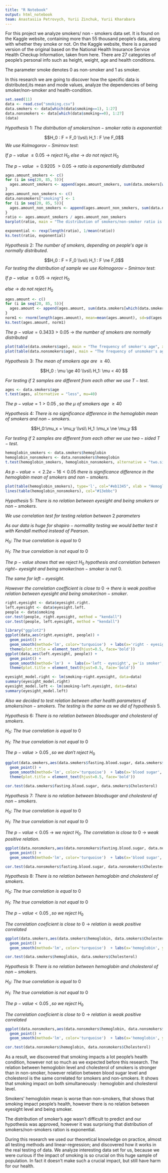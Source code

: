 ---
title: "R Notebook"
output: html_notebook
team: Anastasiia Petrovych, Yurii Zinchuk, Yurii Kharabara
---

For this project we analyze smokers/ non - smokers data set. It is found on the Kaggle website, containing more than 55 thousand people's data, along with whether they smoke or not. On the Kaggle website, there is a parsed version of the original based on the National Health Insurance Service Health Checkup Information, taken from here. There are 27 categories of people's personal info such as height, weight, age and health conditions.

The parameter smoke denotes 0 as non-smoker and 1 as smoker.

In this research we are going to discover how the specific data is distributed,its mean and mode values, analyze the dependencies of being smoker/non-smoker and health-condition.

```{r}
set.seed(11)
data <- read.csv("smoking.csv")
data.smokers <- data[which(data$smoking==1), 1:27]
data.nonsmokers <- data[which(data$smoking==0), 1:27]
(data)
```

$Hypothesis$ $1:$ $The$ $distribution$ $of$ $smokers/non-smoker$ $ratio$ $is$ $exponential:$

$$H_0 : F = F_0 \\vs\\ H_1 : F \ne F_0$$ $We$ $use$ $Kolmogorov -Smirnov$ $test:$

$If$ $p-value$ $\le 0.05$ $\to$ $reject$ $H_0$ $else$ $\to$ $do$ $not$ $reject$ $H_0$

$The$ $p-value$ $= 0.9205$ $> 0.05$ $\to$ $ratio$ $is$ $exponentially$ $distributed$

```{r}
ages.amount_smokers <- c()
for (i in seq(20, 85, 5)){
  ages.amount_smokers <- append(ages.amount_smokers, sum(data.smokers[which(data.smokers$age==i), 27]))
}
ages.amount_non_smokers <- c()
data.nonsmokers["smoking"] <- 1
for (i in seq(20, 85, 5)){
  ages.amount_non_smokers <- append(ages.amount_non_smokers, sum(data.nonsmokers[which(data.nonsmokers$age==i), 27]))
}
ratio <- ages.amount_smokers / ages.amount_non_smokers
barplot(ratio, main = "The distribution of smokers/non-smoker ratio is exponential.", names.arg = seq(20, 85, 5), col="#a83264")
```

```{r}
exponential <- rexp(length(ratio), 1/mean(ratio))
ks.test(ratio, exponential)
```

$Hypothesis$ $2:$ $The$ $number$ $of$ $smokers$, $depending$ $on$ $people’s$ $age$ $is$ $normally$ $distributed.$

$$H_0 : F = F_0 \\vs\\ H_1 : F \ne F_0$$ $For$ $testing$ $the$ $distribution$ $of$ $sample$ $we$ $use$ $Kolmogorov -Smirnov$ $test:$

$If$ $p-value$ $\le 0.05$ $\to$ $reject$ $H_0$

$else$ $\to$ $do$ $not$ $reject$ $H_0$

```{r}
ages.amount <- c()
for (i in seq(20, 85, 5)){
  ages.amount <- append(ages.amount, sum(data.smokers[which(data.smokers$age==i), 27]))
}
norm1 <- rnorm(length(ages.amount), mean=mean(ages.amount), sd=sd(ages.amount))
ks.test(ages.amount, norm1)
```

$The$ $p-value = 0.3433 > 0.05$ $\to$ $the$ $number$ $of$ $smokers$ $are$ $normally$ $distributed$

```{r}
plot(table(data.smokers$age), main = "The frequency of smoker's age", xlab ='Age', ylab = "Frequency", col="#32a856")
plot(table(data.nonsmokers$age), main = "The frequency of unsmoker's age", xlab ='Age', ylab = "Frequency", col="#32a88f")
```

$Hypothesis$ $3:$ $The$ $mean$ $of$ $smokers$ $age$ $are$ $\ge40.$

$$H_0 : \mu \ge 40   \\vs\\ H_1: \mu < 40 $$

$For$ $testing$ $if$ $2$ $samples$ $are$ $different$ $from$ $each$ $other$ $we$ $use$ $T-test.$

```{r}
ages <- data.smokers$age
t.test(ages, alternative = "less", mu=40)
```

$The$ $p-value = 1 > 0.05$ $,so$ $the$ $\mu$ $of$ $smokers$ $age$ $\ge40$

$Hypothesis$ $4:$ $There$ $is$ $no$ $significance$ $difference$ $in$ $the$ $hemoglobin$ $mean$ $of$ $smokers$ $and$ $non-smokers.$

$$H_0:\mu_x = \mu_y  \\vs\\ H_1 :\mu_x \ne \mu_y $$

$For$ $testing$ $if$ $2$ $samples$ $are$ $different$ $from$ $each$ $other$ $we$ $use$ $two-sided$ $T-test.$

```{r}
hemoglobin_smokers <- data.smokers$hemoglobin
hemoglobin_nonsmokers <- data.nonsmokers$hemoglobin
t.test(hemoglobin_smokers, hemoglobin_nonsmokers, alternative = "two.sided")
```

$As$ $p-value = < 2.2e-16 < 0.05$ $there$ $is$ $significance$ $difference$ $in$ $the$ $hemoglobin$ $mean$ $of$ $smokers$ $and$ $non-smokers.$

```{r}
plot(table(hemoglobin_smokers), type='l', col="#eb1345", xlab = "Hemoglobin value", ylab = "The number of people")
lines(table(hemoglobin_nonsmokers), col="#13ebbc")
```

$Hypothesis$ $5:$ $There$ $is$ $no$ $relation$ $between$ $eyesight$ $and$ $being$ $smokers$ $or$ $non-smokers.$

$We$ $use$ $correlation$ $test$ $for$ $testing$ $relation$ $between$ $2$ $parameters$

$As$ $our$ $data$ $is$ $huge$ $for$ $shapiro-normallity$ $testing$ $we$ $would$ $better$ $test$ $it$ $with$ $Kendall$ $method$ $instead$ $of$ $Pearson$.

$H_0 :$ $The$ $true$ $correlation$ $is$ $equal$ $to$ $0$

$H_1 :$ $The$ $true$ $correlation$ $is$ $not$ $equal$ $to$ $0$

$The$ $p-value$ $shows$ $that$ $we$ $reject$ $H_0$ $hypothesis$ $and$ $correlation$ $between$ $right-$ $eyesight$ $and$ $being$ $smoker/non-smoker$ $is$ $not$ $0$.

$The$ $same$ $for$ $left-eyesight.$

$However$ $the$ $correlation$ $coefficient$ $is$ $close$ $to$ $0$ $\to$ $there$ $is$ $weak$ $positive$ $relation$ $between$ $eyesight$ $and$ $being$ $smoker/non-smoker$.

```{r}
right.eyesight <- data$eyesight.right.
left.eyesight <- data$eyesight.left.
people <- data$smoking
cor.test(people, right.eyesight, method = "kendall")
cor.test(people, left.eyesight, method = "kendall")
```

```{r}
library("ggplot2")
ggplot(data,aes(right.eyesight, people)) +
  geom_point() +
  geom_smooth(method='lm', color='turquoise')  + labs(x='right - eyesight', y='is smoker', title='Relation between being smoker and right-eyesight') +
  theme(plot.title = element_text(hjust=0.5, face='bold')) 
ggplot(data,aes(left.eyesight, people)) +
  geom_point() +
  geom_smooth(method='lm')  +  labs(x='left - eyesight', y='is smoker', title='Relation between being smoker and left-eyesight') +
  theme(plot.title = element_text(hjust=0.5, face='bold')) 
```

```{r}
eyesight_model.right <- lm(smoking~right.eyesight, data=data)
summary(eyesight_model.right)
eyesight_model.left <- lm(smoking~left.eyesight, data=data)
summary(eyesight_model.left)
```

$Also$ $we$ $decided$ $to$ $test$ $relation$ $between$ $other$ $health$ $parameters$ $of$ $smokers/non-smokers.$ $The$ $testing$ $is$ $the$ $same$ $as$ $we$ $did$ $of$ $hypothesis$ $5.$

$Hypothesis$ $6:$ $There$ $is$ $no$ $relation$ $between$ $blood sugar$ $and$ $cholesterol$ $of$ $smokers.$

$H_0 :$ $The$ $true$ $correlation$ $is$ $equal$ $to$ $0$

$H_1 :$ $The$ $true$ $correlation$ $is$ $not$ $equal$ $to$ $0$

$The$ $p-value > 0.05$ $,so$ $we$ $don't$ $reject$ $H_0$

```{r}
ggplot(data.smokers,aes(data.smokers$fasting.blood.sugar, data.smokers$Cholesterol)) +
  geom_point() +
  geom_smooth(method='lm', color='turquoise')  + labs(x='blood sugar', y='cholesterol', title='Relation between cholestorol and blood sugar of smokers') +
  theme(plot.title = element_text(hjust=0.5, face='bold'))
```

```{r}
cor.test(data.smokers$fasting.blood.sugar, data.smokers$Cholesterol)
```

$Hypothesis$ $7:$ $There$ $is$ $no$ $relation$ $between$ $blood sugar$ $and$ $cholesterol$ $of$ $non-smokers.$

$H_0 :$ $The$ $true$ $correlation$ $is$ $equal$ $to$ $0$

$H_1 :$ $The$ $true$ $correlation$ $is$ $not$ $equal$ $to$ $0$

$The$ $p-value < 0.05$ $\to$ $we$ $reject$ $H_0.$ $The$ $correlation$ $is$ $close$ $to$ $0$ $\to$ $weak$ $positive$ $relation.$

```{r}
ggplot(data.nonsmokers,aes(data.nonsmokers$fasting.blood.sugar, data.nonsmokers$Cholesterol)) +
  geom_point() +
  geom_smooth(method='lm', color='turquoise')  + labs(x='blood sugar', y='cholesterol', title='Relation between blood sugar and cholesterol of non-smokers') + theme(plot.title = element_text(hjust=0.5, face='bold'))
```

```{r}
cor.test(data.nonsmokers$fasting.blood.sugar, data.nonsmokers$Cholesterol)
```

$Hypothesis$ $8:$ $There$ $is$ $no$ $relation$ $between$ $hemoglobin$ $and$ $cholesterol$ $of$ $smokers.$

$H_0 :$ $The$ $true$ $correlation$ $is$ $equal$ $to$ $0$

$H_1 :$ $The$ $true$ $correlation$ $is$ $not$ $equal$ $to$ $0$

$The$ $p-value < 0.05$ $,so$ $we$ $reject$ $H_0$

$The$ $correlation$ $coeficient$ $is$ $close$ $to$ $0$ $\to$ $relation$ $is$ $weak$ $positive$ $correlated$

```{r}
ggplot(data.smokers,aes(data.smokers$hemoglobin, data.smokers$Cholesterol)) +
  geom_point() +
  geom_smooth(method='lm', color='turquoise')  + labs(x='hemoglobin', y='cholesterol', title='Relation between hemoglobin and cholesterol value  of smokers')
```

```{r}
cor.test(data.smokers$hemoglobin, data.smokers$Cholesterol)
```

$Hypothesis$ $9:$ $There$ $is$ $no$ $relation$ $between$ $hemoglobin$ $and$ $cholesterol$ $of$ $non-smokers.$

$H_0 :$ $The$ $true$ $correlation$ $is$ $equal$ $to$ $0$

$H_1 :$ $The$ $true$ $correlation$ $is$ $not$ $equal$ $to$ $0$

$The$ $p-value < 0.05$ $,so$ $we$ $reject$ $H_0$

$The$ $correlation$ $coeficient$ $is$ $close$ $to$ $0$ $\to$ $relation$ $is$ $weak$ $positive$ $correlated$

```{r}
ggplot(data.nonsmokers,aes(data.nonsmokers$hemoglobin, data.nonsmokers$Cholesterol)) +
  geom_point() +
  geom_smooth(method='lm', color='turquoise')  + labs(x='hemoglobin', y='cholesterol', title='Relation between hemoglobin and cholesterol value  of non-smokers')
```

```{r}
cor.test(data.nonsmokers$hemoglobin, data.nonsmokers$Cholesterol)
```

As a result, we discovered that smoking impacts a lot people's health condition, however not so much as we expected before this research. The relation between hemoglobin level and cholesterol of smokers is stronger than in non-smoker, however relation between blood sugar level and cholesterol is the same correlated for smokers and non-smokers. It shows that smoking impact on both simultaneously : hemoglobin and cholesterol level.

Smokers' hemoglobin mean is worse than non-smokers, that shows that smoking impact people's health, however there is no relation between eyesight level and being smoker.

The distribution of smoker's age wasn't difficult to predict and our hypothesis was approved, however it was surprising that distribution of smokers/non-smokers ration is exponential.

During this research we used our theoretical knowledge on practice, almost all testing methods and linear-regression; and discovered how it works in the real testing of data. We analyze interesting data set for us, because we were curious if the impact of smoking is so crucial on this huge sample of population. In fact it doesn't make such a crucial impact, but still have harm for our health.

